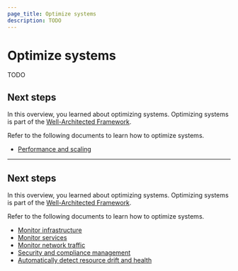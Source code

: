 ```yaml
---
page_title: Optimize systems
description: TODO
---
```


# Optimize systems

TODO

## Next steps

In this overview, you learned about optimizing systems. Optimizing systems is part of the [Well-Architected Framework](/well-architected-framework).

Refer to the following documents to learn how to optimize systems.

- [Performance and scaling](/well-architected-framework/optimize-systems/performance-scaling)



---

## Next steps

In this overview, you learned about optimizing systems. Optimizing systems is part of the [Well-Architected Framework](/well-architected-framework).

Refer to the following documents to learn how to optimize systems.

- [Monitor infrastructure](/well-architected-framework/optimize-systems/performance-scaling/monitor-infrastructure)
- [Monitor services](/well-architected-framework/optimize-systems/performance-scaling/monitor-services/scale-containers)
- [Monitor network traffic](/well-architected-framework/optimize-systems/performance-scaling/monitor-network)
- [Security and compliance management](/well-architected-framework/optimize-systems/performance-scaling/security)
- [Automatically detect resource drift and health](/well-architected-framework/optimize-systems/performance-scaling/detect-drift)